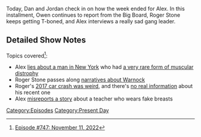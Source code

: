{{DEFAULTSORT:
    #_EPISODE_0747:November 11, 2022
}}{{Episode
    | title           = November 11, 2022
    | caption         = Listen to this episode on [https://knowledgefight.libsyn.com/747-november-11-2022 Libsyn] [https://open.spotify.com/episode/5dlELVOVZG9Z9yTKGHmCa5 Spotify], Read the [[Transcript/747: November 11, 2022|Unofficial Transcript]]
    | episodeNumber   = 747
    | length          = 01:12:52
    | airDate         = November 14, 2022
    | coverageDate    = November 11, 2022
    | episodeType     = [[:Category:Present Day|Present Day]]
    | appearance      = [[Donald Trump]], [[Gavin McInnes]], [[Mitch McConnell]], [[Owen Shroyer]], [[Herschel Walker]]
    | previousEpisode = [[746: The Infowars All-Star Midterm Coverage Spectacular]]
    | nextEpisode     = [[748: November 16, 2022]]
}}

{{Stub}}

Today, Dan and Jordan check in on how the week ended for Alex.  In this installment, Owen continues to report from the Big Board, Roger Stone keeps getting T-boned, and Alex interviews a really sad gang leader.

==Detailed Show Notes==

Topics covered<ref>[https://knowledgefight.com/research/2022/11/13/episode-747-november-11-2022 Episode #747: November 11, 2022]</ref>:

*Alex [https://www.statnews.com/2022/11/04/muscular-dystrophy-patient-in-line-for-crispr-therapy-dies/ lies about a man in New York] who had [https://n.neurology.org/content/97/23/e2304 a very rare form of muscular distrophy]
*Roger Stone passes along [https://www.politifact.com/article/2022/sep/08/fact-checking-herschel-walker-attack-ad-about-raph/ narratives about Warnock]
*Roger's [https://www.washingtonpost.com/news/morning-mix/wp/2017/03/16/trump-adviser-roger-stone-said-he-was-a-victim-in-florida-hit-and-run-possibly-deliberate/ 2017 car crash was weird], and there's [https://twitter.com/GermantownPD no real information] about his recent one
*Alex [https://nationalpost.com/news/canada/ontario-halton-district-school-board-teacher-dress-code-giant-fake-breasts misreports a story] about a teacher who wears fake breasts

[[Category:Episodes]]
[[Category:Present Day]]
